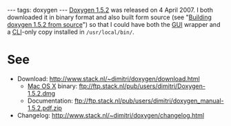 ---
tags: doxygen
---
[[Doxygen 1.5.2]] was released on 4 April 2007. I both downloaded it in binary format and also built form source (see "[[Building doxygen 1.5.2 from source]]") so that I could have both the [[GUI]] wrapper and a [[CLI]]-only copy installed in <tt>/usr/local/bin/</tt>.

= See =

* Download: http://www.stack.nl/~dimitri/doxygen/download.html
** [[Mac OS X]] binary: ftp://ftp.stack.nl/pub/users/dimitri/Doxygen-1.5.2.dmg
** Documentation: ftp://ftp.stack.nl/pub/users/dimitri/doxygen_manual-1.5.2.pdf.zip
* Changelog: http://www.stack.nl/~dimitri/doxygen/changelog.html

